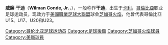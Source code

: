 {{Football player infobox
| playername= 干迪
| image = Wilman conde 2010.jpg
| dateofbirth = {{birth date and age|1982|8|28}} 
| cityofbirth = {{flagicon|Colombia}} [[卡利|卡利]] 
| countryofbirth = [[哥倫比亞|哥倫比亞]]
| height = {{height|m=1.87}}
| currentclub  = [[芝加哥火焰|芝加哥火焰]]
| clubnumber = 22
| position = [[後衛_(足球)|後衛]]
| clubs =  [[昆迪奧體育會|昆迪奧]]<br />[[卡利體育會|卡利體育會]]<br />[[哥杜雷亞|哥杜雷亞]]<br />[[奧卡斯體育會|奧卡斯]]<br />[[百万富翁足球俱乐部|百萬富翁]] <br />[[芝加哥火焰|芝加哥火焰]]
| years = 2000 <br />2001-04<br />2004<br />2005<br />2006-07<br />2007 -   
| caps(goals) = 12 (0)<br /> 67 (0)<br /><br /><br />33 (3)<br /> 16 (0)
| nationalyears = 
| nationalteam = 
| nationalcaps(goals) = 
| pcupdate = 2 January 2008
}}
'''威廉·干迪'''（'''Wilman Conde, Jr.'''，{{Bd|1982年|8月28日||}}），一般称作'''干迪'''，出生于[[卡利|卡利]]，[[哥倫比亞|哥倫比亞]]职业足球运动员，现效力于[[美國職業足球大聯盟|美國職業足球大聯盟]]球会[[芝加哥火焰|芝加哥火焰]]，他曾代表哥倫比亞U15、U17、U20和U23。

{{DEFAULTSORT:Conde, Wilman, Jr.}}
[[Category:哥伦比亚足球运动员|Category:哥伦比亚足球运动员]]
[[Category:足球後衛|Category:足球後衛]]
[[Category:芝加哥火焰球員|Category:芝加哥火焰球員]]
[[Category:美職球員|Category:美職球員]]